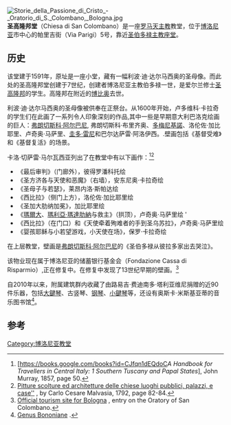 [[File:Storie_della_Passione_di_Cristo_-_Oratorio_di_S._Colombano,_Bologna.jpg|left]]
'''圣高隆邦堂'''（Chiesa di San Colombano）是一座[[罗马天主教|罗马天主教]]教堂，位于[[博洛尼亚|博洛尼亚]]市中心的帕里吉街（Via Parigi）5号，靠近[[圣伯多禄主教座堂_(博洛尼亚)|圣伯多禄主教座堂]]。

==历史==
该堂建于1591年，原址是一座小堂，藏有一幅利波·迪·达尔马西奥的圣母像。而此处的圣高隆邦堂创建于7世纪，创建者博洛尼亚主教伯多禄一世，是爱尔兰修士[[圣高隆邦|圣高隆邦]]的学生。高隆邦在附近的[[博比奥|博比奥]]去世。

利波·迪·达尔马西奥的圣母像被供奉在正祭台。从1600年开始，卢多维科·卡拉奇的学生们在此画了一系列令人印象深刻的作品,其中一些是早期意大利巴洛克绘画的巨人：[[弗朗切斯科·阿尔巴尼|弗朗切斯科·阿尔巴尼]], 弗朗切斯科·布里齐奥、[[多梅尼基諾|多梅尼基諾]]、洛伦佐·加比耶里、卢奇奥·马萨里、[[圭多·雷尼|圭多·雷尼]]和巴尔达萨雷·阿洛伊西。.壁画包括《基督受难》和《基督复活》的场景。

卡洛·切萨雷·马尔瓦西亚列出了在教堂中有以下画作：<ref>[https://books.google.com/books?id=CJfqn1dEQdoC''A Handbook for Travellers in Central Italy: 1 Southern Tuscany and Papal States''], John Murray, 1857, page 50.</ref><ref>[https://books.google.com/books?id=olweNfKrtKoC Pitture scolture ed architetture delle chiese luoghi pubblici, palazzi, e case''] {{Wayback|url=https://books.google.com/books?id=olweNfKrtKoC |date=20190321205247 }}, by Carlo Cesare Malvasia, 1792, page 82-84.</ref>
*《最后审判》（门廊外），彼得罗潘科托绘 
*《圣方济各与天使和恶魔》（右墙），安东尼奥·卡拉奇绘
*《圣母子与若瑟》，莱昂内洛·斯帕达绘
*《西比拉》（侧门上方），洛伦佐·加比耶里绘
*《圣加大肋纳加冕》，加比耶里绘
*《[[瑪爾大|瑪爾大]]、[[瑪利亞·瑪達肋納|瑪利亞·瑪達肋納]]与救主》（拱顶），卢奇奥·马萨里绘 '
*《西比拉》（在门口）和《天使牵着殉难者的手到圣乌苏拉》，卢奇奥·马萨里绘
*《婴孩耶稣与小若望游戏，小天使在场》，保罗·卡拉奇绘

在上层教堂，壁画是[[弗朗切斯科·阿尔巴尼|弗朗切斯科·阿尔巴尼]]的《圣伯多禄从彼拉多家出去哭泣》。

该物业现在属于博洛尼亚的储蓄银行基金会（Fondazione Cassa di Risparmio）,正在修复中。在修复中发现了13世纪早期的壁画。<ref>[http://www.bolognawelcome.com/da-vedere/itinerari-suggeriti/params/CategoriaLuoghi_34/Luoghi_150/ref/Oratorio%20di%20San%20Colombano Official tourism site for Bologna] {{Wayback|url=http://www.bolognawelcome.com/da-vedere/itinerari-suggeriti/params/CategoriaLuoghi_34/Luoghi_150/ref/Oratorio%20di%20San%20Colombano |date=20160515104145 }}, entry on the Oratory of San Colombano.</ref>

自2010年以来，附属建筑群内收藏了由路易吉·费迪南多·塔利亚维尼捐赠的近90件乐器，包括[[大鍵琴|大鍵琴]]、古竖琴、[[钢琴|钢琴]]、[[小鍵琴|小鍵琴]]等，还设有奥斯卡·米斯基亚蒂的音乐图书馆<ref>[http://www.genusbononiae.it/index.php?pag=27 Genus Bononiane] {{Wayback|url=http://www.genusbononiae.it/index.php?pag=27 |date=20160122094210 }}.</ref>。

==参考==
{{Reflist}}
{{coord|44.4967|N|11.3408|E|source:wikidata|display=title}}
[[Category:博洛尼亚教堂|Category:博洛尼亚教堂]]